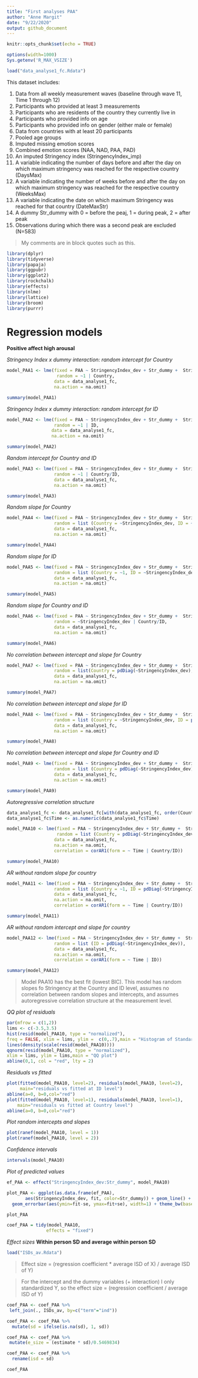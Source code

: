 ```yaml
---
title: "First analyses PAA"
author: "Anne Margit"
date: "9/22/2020"
output: github_document
---
```


```r
knitr::opts_chunk$set(echo = TRUE)
```

```r
options(width=1000)
Sys.getenv('R_MAX_VSIZE')
```

```r
load("data_analyse1_fc.Rdata")
```

This dataset includes:

1. Data from all weekly measurement waves (baseline through wave 11, Time 1 through 12) 
2. Participants who provided at least 3 measurements 
3. Participants who are residents of the country they currently live in
4. Participants who provided info on age
5. Participants who provided info on gender (either male or female)
6. Data from countries with at least 20 participants
7. Pooled age groups
8. Imputed missing emotion scores
9. Combined emotion scores (NAA, NAD, PAA, PAD)
10. An imputed Stringency index (StringencyIndex_imp) 
11. A variable indicating the number of days before and after the day on which maximum stringency was reached for the respective country (DaysMax)
12. A variable indicating the number of weeks before and after the day on which maximum stringency was reached for the respective country (WeeksMax)
13. A variable indicating the date on which maximum Stringency was reached for that country (DateMaxStr)
14. A dummy Str_dummy with 0 = before the peaj, 1 = during peak, 2 = after peak
15. Observations during which there was a second peak are excluded (N=583) 

> My comments are in block quotes such as this. 

```r
library(dplyr)
library(tidyverse)
library(papaja)
library(ggpubr)
library(ggplot2)
library(rockchalk)
library(effects)
library(nlme)
library(lattice)
library(broom)
library(purrr)
```

# Regression models

**Positive affect high arousal**

*Stringency Index x dummy interaction: random intercept for Country*
```r
model_PAA1 <- lme(fixed = PAA ~ StringencyIndex_dev + Str_dummy +  StringencyIndex_dev*Str_dummy,
                   random = ~1 | Country, 
                  data = data_analyse1_fc, 
                  na.action = na.omit)

summary(model_PAA1)
```

*Stringency Index x dummy interaction: random intercept for ID*
```r
model_PAA2 <- lme(fixed = PAA ~ StringencyIndex_dev + Str_dummy +  StringencyIndex_dev*Str_dummy,
                  random = ~1 | ID, 
                 data = data_analyse1_fc, 
                 na.action = na.omit)

summary(model_PAA2)
```

*Random intercept for Country and ID*
```r
model_PAA3 <- lme(fixed = PAA ~ StringencyIndex_dev + Str_dummy +  StringencyIndex_dev*Str_dummy,
                  random = ~1 | Country/ID, 
                  data = data_analyse1_fc, 
                  na.action = na.omit)

summary(model_PAA3)
```

*Random slope for Country*
```r
model_PAA4 <- lme(fixed = PAA ~ StringencyIndex_dev + Str_dummy +  StringencyIndex_dev*Str_dummy,
                  random = list (Country = ~StringencyIndex_dev, ID = ~1), 
                  data = data_analyse1_fc, 
                  na.action = na.omit)

summary(model_PAA4)
```

*Random slope for ID*
```r
model_PAA5 <- lme(fixed = PAA ~ StringencyIndex_dev + Str_dummy +  StringencyIndex_dev*Str_dummy,
                  random = list (Country = ~1, ID = ~StringencyIndex_dev), 
                  data = data_analyse1_fc, 
                  na.action = na.omit)

summary(model_PAA5)
```

*Random slope for Country and ID*
```r
model_PAA6 <- lme(fixed = PAA ~ StringencyIndex_dev + Str_dummy +  StringencyIndex_dev*Str_dummy,
                  random = ~StringencyIndex_dev | Country/ID, 
                  data = data_analyse1_fc, 
                  na.action = na.omit)

summary(model_PAA6)
```

*No correlation between intercept and slope for Country*
```r
model_PAA7 <- lme(fixed = PAA ~ StringencyIndex_dev + Str_dummy +  StringencyIndex_dev*Str_dummy,
                  random = list(Country = pdDiag(~StringencyIndex_dev), ID = ~StringencyIndex_dev), 
                  data = data_analyse1_fc, 
                  na.action = na.omit)

summary(model_PAA7)
```

*No correlation between intercept and slope for ID*
```r
model_PAA8 <- lme(fixed = PAA ~ StringencyIndex_dev + Str_dummy +  StringencyIndex_dev*Str_dummy,
                  random = list (Country = ~StringencyIndex_dev, ID = pdDiag(~StringencyIndex_dev)), 
                  data = data_analyse1_fc, 
                  na.action = na.omit)

summary(model_PAA8)
```

*No correlation between intercept and slope for Country and ID*
```r
model_PAA9 <- lme(fixed = PAA ~ StringencyIndex_dev + Str_dummy +  StringencyIndex_dev*Str_dummy,
                  random = list (Country = pdDiag(~StringencyIndex_dev), ID = pdDiag(~StringencyIndex_dev)),
                  data = data_analyse1_fc, 
                  na.action = na.omit)

summary(model_PAA9)
```

*Autoregressive correlation structure*
```r
data_analyse1_fc <- data_analyse1_fc[with(data_analyse1_fc, order(Country, ID, Time)),]
data_analyse1_fc$Time <- as.numeric(data_analyse1_fc$Time)

model_PAA10 <- lme(fixed = PAA ~ StringencyIndex_dev + Str_dummy +  StringencyIndex_dev*Str_dummy,
                   random = list (Country = pdDiag(~StringencyIndex_dev), ID = pdDiag(~StringencyIndex_dev)),
                  data = data_analyse1_fc, 
                  na.action = na.omit,
                  correlation = corAR1(form = ~ Time | Country/ID))

summary(model_PAA10)
```

*AR without random slope for country*
```r
model_PAA11 <- lme(fixed = PAA ~ StringencyIndex_dev + Str_dummy +  StringencyIndex_dev*Str_dummy,
                  random = list (Country = ~1, ID = pdDiag(~StringencyIndex_dev)), 
                  data = data_analyse1_fc, 
                  na.action = na.omit,
                  correlation = corAR1(form = ~ Time | Country/ID))

summary(model_PAA11)
```

*AR without random intercept and slope for country*
```r
model_PAA12 <- lme(fixed = PAA ~ StringencyIndex_dev + Str_dummy +  StringencyIndex_dev*Str_dummy,
                  random = list (ID = pdDiag(~StringencyIndex_dev)), 
                  data = data_analyse1_fc, 
                  na.action = na.omit,
                  correlation = corAR1(form = ~ Time | ID))

summary(model_PAA12)
```


> Model PAA10 has the best fit (lowest BIC). This model has random slopes fo Stringency at the Country and ID level, assumes no correlation between random slopes and intercepts, and assumes autoregressive correlation structure at the measurement level. 

*QQ plot of residuals*
```r
par(mfrow = c(1,2))
lims <- c(-3.5,3.5)
hist(resid(model_PAA10, type = "normalized"),
freq = FALSE, xlim = lims, ylim =  c(0,.7),main = "Histogram of Standardized Residuals")
lines(density(scale(resid(model_PAA10))))
qqnorm(resid(model_PAA10, type = "normalized"),
xlim = lims, ylim = lims,main = "QQ plot")
abline(0,1, col = "red", lty = 2)
```

*Residuals vs fitted*
```r
plot(fitted(model_PAA10, level=2), residuals(model_PAA10, level=2), 
     main="residuals vs fitted at ID level")
abline(a=0, b=0,col="red")
plot(fitted(model_PAA10, level=1), residuals(model_PAA10, level=1), 
    main="residuals vs fitted at Country level")
abline(a=0, b=0,col="red")
```

*Plot random intercepts and slopes*
```r
plot(ranef(model_PAA10, level = 1))
plot(ranef(model_PAA10, level = 2))
```

*Confidence intervals*
```r
intervals(model_PAA10)
```
*Plot of predicted values*
```r
ef_PAA <- effect("StringencyIndex_dev:Str_dummy", model_PAA10)

plot_PAA <- ggplot(as.data.frame(ef_PAA), 
       aes(StringencyIndex_dev, fit, color=Str_dummy)) + geom_line() + 
  geom_errorbar(aes(ymin=fit-se, ymax=fit+se), width=1) + theme_bw(base_size=12) + scale_color_discrete(name="Maximum stringency", labels = c("Before the peak", "During the peak", "After the peak")) + expand_limits(y=c(1, 5))
```

```r
plot_PAA
```

```r
coef_PAA = tidy(model_PAA10, 
               effects = "fixed")
```

*Effect sizes*
**Within person SD and average within person SD**
```r
load("ISDs_av.Rdata")
```

> Effect size = (regression coefficient * average ISD of X) / average ISD of Y) 

> For the intercept and the dummy variables (+ interaction) I only standardized Y, so the effect size = (regression coefficient / average ISD of Y)

```r
coef_PAA <- coef_PAA %>%
 left_join(., ISDs_av, by=c("term"="ind"))

coef_PAA <- coef_PAA %>%
  mutate(sd = ifelse(is.na(sd), 1, sd))

coef_PAA <- coef_PAA %>%
 mutate(e_size = (estimate * sd)/0.5469834)

coef_PAA <- coef_PAA %>%
  rename(isd = sd)
```

```r
coef_PAA
```


